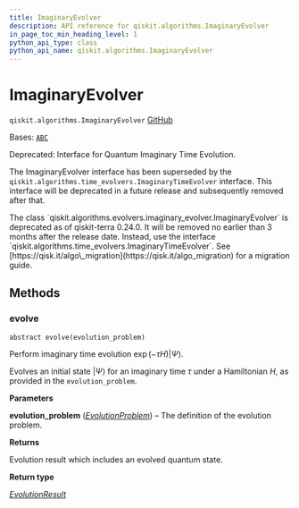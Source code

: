 ```yaml
---
title: ImaginaryEvolver
description: API reference for qiskit.algorithms.ImaginaryEvolver
in_page_toc_min_heading_level: 1
python_api_type: class
python_api_name: qiskit.algorithms.ImaginaryEvolver
---
```


# ImaginaryEvolver

<span id="qiskit.algorithms.ImaginaryEvolver" />

`qiskit.algorithms.ImaginaryEvolver` [GitHub](https://github.com/qiskit/qiskit/tree/stable/0.25/qiskit/algorithms/evolvers/imaginary_evolver.py "view source code")

Bases: [`ABC`](https://docs.python.org/3/library/abc.html#abc.ABC "(in Python v3.12)")

Deprecated: Interface for Quantum Imaginary Time Evolution.

The ImaginaryEvolver interface has been superseded by the `qiskit.algorithms.time_evolvers.ImaginaryTimeEvolver` interface. This interface will be deprecated in a future release and subsequently removed after that.

<Admonition title="Deprecated since version 0.24.0" type="danger">
  The class `qiskit.algorithms.evolvers.imaginary_evolver.ImaginaryEvolver` is deprecated as of qiskit-terra 0.24.0. It will be removed no earlier than 3 months after the release date. Instead, use the interface `qiskit.algorithms.time_evolvers.ImaginaryTimeEvolver`. See [https://qisk.it/algo\_migration](https://qisk.it/algo_migration) for a migration guide.
</Admonition>

## Methods

### evolve

<span id="qiskit.algorithms.ImaginaryEvolver.evolve" />

`abstract evolve(evolution_problem)`

Perform imaginary time evolution $\exp(-\tau H)|\Psi\rangle$.

Evolves an initial state $|\Psi\rangle$ for an imaginary time $\tau$ under a Hamiltonian $H$, as provided in the `evolution_problem`.

**Parameters**

**evolution\_problem** ([*EvolutionProblem*](qiskit.algorithms.EvolutionProblem "qiskit.algorithms.evolvers.evolution_problem.EvolutionProblem")) – The definition of the evolution problem.

**Returns**

Evolution result which includes an evolved quantum state.

**Return type**

[*EvolutionResult*](qiskit.algorithms.EvolutionResult "qiskit.algorithms.evolvers.evolution_result.EvolutionResult")

